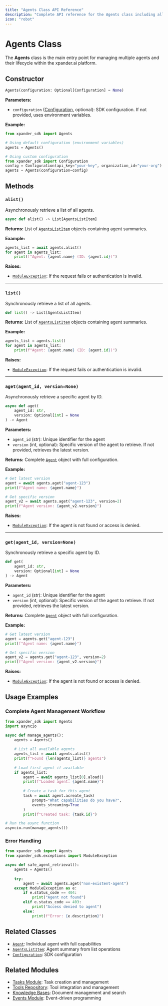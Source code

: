 ```yaml
---
title: "Agents Class API Reference"
description: "Complete API reference for the Agents class including all methods and properties"
icon: "robot"
---
```


# Agents Class

The **Agents** class is the main entry point for managing multiple agents and their lifecycle within the xpander.ai platform.

## Constructor

```python
Agents(configuration: Optional[Configuration] = None)
```

**Parameters:**
- `configuration` ([Configuration](/sdk-reference/07-sdk/configuration), optional): SDK configuration. If not provided, uses environment variables.

**Example:**
```python
from xpander_sdk import Agents

# Using default configuration (environment variables)
agents = Agents()

# Using custom configuration
from xpander_sdk import Configuration
config = Configuration(api_key="your-key", organization_id="your-org")
agents = Agents(configuration=config)
```

## Methods

### `alist()`

Asynchronously retrieve a list of all agents.

```python
async def alist() -> List[AgentsListItem]
```

**Returns:** List of [`AgentsListItem`](/sdk-reference/07-sdk/agents/api-reference/agents-list-item) objects containing agent summaries.

**Example:**
```python
agents_list = await agents.alist()
for agent in agents_list:
    print(f"Agent: {agent.name} (ID: {agent.id})")
```

**Raises:**
- [`ModuleException`](/sdk-reference/07-sdk/exceptions): If the request fails or authentication is invalid.

---

### `list()`

Synchronously retrieve a list of all agents.

```python
def list() -> List[AgentsListItem]
```

**Returns:** List of [`AgentsListItem`](/sdk-reference/07-sdk/agents/api-reference/agents-list-item) objects containing agent summaries.

**Example:**
```python
agents_list = agents.list()
for agent in agents_list:
    print(f"Agent: {agent.name} (ID: {agent.id})")
```

**Raises:**
- [`ModuleException`](/sdk-reference/07-sdk/exceptions): If the request fails or authentication is invalid.

---

### `aget(agent_id, version=None)`

Asynchronously retrieve a specific agent by ID.

```python
async def aget(
    agent_id: str, 
    version: Optional[int] = None
) -> Agent
```

**Parameters:**
- `agent_id` (str): Unique identifier for the agent
- `version` (int, optional): Specific version of the agent to retrieve. If not provided, retrieves the latest version.

**Returns:** Complete [`Agent`](/sdk-reference/07-sdk/agents/api-reference/agent) object with full configuration.

**Example:**
```python
# Get latest version
agent = await agents.aget("agent-123")
print(f"Agent name: {agent.name}")

# Get specific version
agent_v2 = await agents.aget("agent-123", version=2)
print(f"Agent version: {agent_v2.version}")
```

**Raises:**
- [`ModuleException`](/sdk-reference/07-sdk/exceptions): If the agent is not found or access is denied.

---

### `get(agent_id, version=None)`

Synchronously retrieve a specific agent by ID.

```python
def get(
    agent_id: str, 
    version: Optional[int] = None
) -> Agent
```

**Parameters:**
- `agent_id` (str): Unique identifier for the agent
- `version` (int, optional): Specific version of the agent to retrieve. If not provided, retrieves the latest version.

**Returns:** Complete [`Agent`](/sdk-reference/07-sdk/agents/api-reference/agent) object with full configuration.

**Example:**
```python
# Get latest version
agent = agents.get("agent-123")
print(f"Agent name: {agent.name}")

# Get specific version
agent_v2 = agents.get("agent-123", version=2)
print(f"Agent version: {agent_v2.version}")
```

**Raises:**
- [`ModuleException`](/sdk-reference/07-sdk/exceptions): If the agent is not found or access is denied.

## Usage Examples

### Complete Agent Management Workflow

```python
from xpander_sdk import Agents
import asyncio

async def manage_agents():
    agents = Agents()
    
    # List all available agents
    agents_list = await agents.alist()
    print(f"Found {len(agents_list)} agents")
    
    # Load first agent if available
    if agents_list:
        agent = await agents_list[0].aload()
        print(f"Loaded agent: {agent.name}")
        
        # Create a task for this agent
        task = await agent.acreate_task(
            prompt="What capabilities do you have?",
            events_streaming=True
        )
        print(f"Created task: {task.id}")

# Run the async function
asyncio.run(manage_agents())
```

### Error Handling

```python
from xpander_sdk import Agents
from xpander_sdk.exceptions import ModuleException

async def safe_agent_retrieval():
    agents = Agents()
    
    try:
        agent = await agents.aget("non-existent-agent")
    except ModuleException as e:
        if e.status_code == 404:
            print("Agent not found")
        elif e.status_code == 403:
            print("Access denied to agent")
        else:
            print(f"Error: {e.description}")
```

## Related Classes

- [`Agent`](/sdk-reference/07-sdk/agents/api-reference/agent): Individual agent with full capabilities
- [`AgentsListItem`](/sdk-reference/07-sdk/agents/api-reference/agents-list-item): Agent summary from list operations
- [`Configuration`](/sdk-reference/07-sdk/configuration): SDK configuration

## Related Modules

- [Tasks Module](/sdk-reference/07-sdk/tasks): Task creation and management
- [Tools Repository](/sdk-reference/07-sdk/tools): Tool integration and management
- [Knowledge Bases](/sdk-reference/07-sdk/knowledge): Document management and search
- [Events Module](/sdk-reference/07-sdk/events): Event-driven programming
